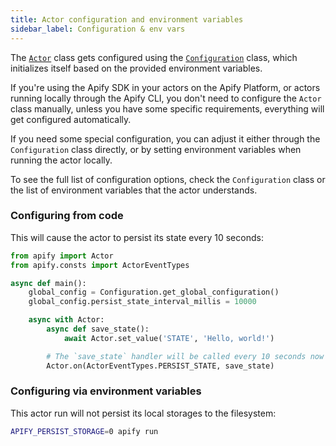 ```yaml
---
title: Actor configuration and environment variables
sidebar_label: Configuration & env vars
---
```


The [`Actor`](../../reference/class/Actor) class gets configured using the [`Configuration`](../../reference/class/Configuration) class,
which initializes itself based on the provided environment variables.

If you're using the Apify SDK in your actors on the Apify Platform, or actors running locally through the Apify CLI,
you don't need to configure the `Actor` class manually,
unless you have some specific requirements, everything will get configured automatically.

If you need some special configuration, you can adjust it either through the `Configuration` class directly,
or by setting environment variables when running the actor locally.

To see the full list of configuration options, check the `Configuration` class
or the list of environment variables that the actor understands.

### Configuring from code

This will cause the actor to persist its state every 10 seconds:

```python title="src/main.py"
from apify import Actor
from apify.consts import ActorEventTypes

async def main():
    global_config = Configuration.get_global_configuration()
    global_config.persist_state_interval_millis = 10000

    async with Actor:
        async def save_state():
            await Actor.set_value('STATE', 'Hello, world!')

        # The `save_state` handler will be called every 10 seconds now
        Actor.on(ActorEventTypes.PERSIST_STATE, save_state)
```

### Configuring via environment variables

This actor run will not persist its local storages to the filesystem:

```bash
APIFY_PERSIST_STORAGE=0 apify run
```
